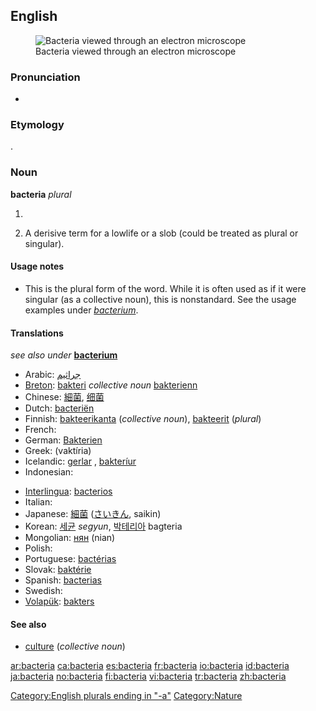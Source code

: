 {{see|Bacteria}}
==English==
[[Image:Escherichia Coli NIAID.jpg|thumb|Bacteria viewed through an electron microscope]]

===Pronunciation===
*{{a|US}} {{IPA|/bækˈtɪɻ.i.ə/}}

===Etymology===
{{AGr.}} {{term|sc=polytonic|βακτήριος|tr=baktērios||small stick|lang=grc}}.

===Noun===
'''bacteria''' ''plural''

# {{microbiology}} {{plural of|[[bacterium]]}}
# {{pejorative}} A derisive term for a lowlife or a slob (could be treated as plural or singular).

====Usage notes====
*This is the plural form of the word.  While it is often used as if it were singular (as a collective noun), this is nonstandard.  See the usage examples under ''[[bacterium]]''.

<!--is there any point in having translations on this page?-->

====Translations====
''see also under'' '''[[bacterium]]'''
{{trans-top|bacteria}}
* Arabic: [[جراثيم]]
* [[Breton]]: [[bakteri]] ''collective noun'' [[bakterienn]] {{f|s}}
* Chinese: [[細菌]], [[细菌]]
* Dutch: [[bacteriën]]
* Finnish: [[bakteerikanta]] (''collective noun''), [[bakteerit]] (''plural'')
* French: {{t-|fr|bactéries|f|p}}
* German: [[Bakterien]]
* Greek: {{t|el|βακτήρια|n|p|sc=Grek}} (vaktíria)
* Icelandic: [[gerlar]] {{n|p}}, [[bakteríur]] {{n|p}}
* Indonesian: {{t+|id|bakteri|xs=Indonesian}}
{{trans-mid}}
* [[Interlingua]]: [[bacterios]]
* Italian: {{t+|it|batteri|m|p}}
* Japanese: [[細菌]] ([[さいきん]], saikin)
* Korean: [[세균]] ''segyun'', [[박테리아]] bagteria
* Mongolian: [[нян]] (nian)
* Polish: {{t+|pl|bakterie}}
* Portuguese: [[bactérias]]
* Slovak: [[baktérie]] {{f|p}}
* Spanish: [[bacterias]]
* Swedish: {{t+|sv|bakterier}}
* [[Volapük]]: [[bakters]]
{{trans-bottom}}

====See also====
*[[culture]] (''collective noun'')

[[Category:English plurals ending in "-a"]]
[[Category:Nature]]

[[ar:bacteria]]
[[ca:bacteria]]
[[es:bacteria]]
[[fr:bacteria]]
[[io:bacteria]]
[[id:bacteria]]
[[ja:bacteria]]
[[no:bacteria]]
[[fi:bacteria]]
[[vi:bacteria]]
[[tr:bacteria]]
[[zh:bacteria]]